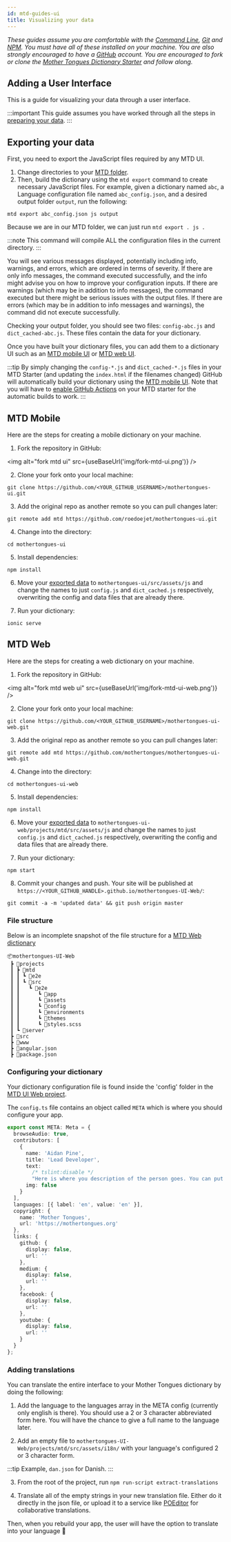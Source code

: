 ```yaml
---
id: mtd-guides-ui
title: Visualizing your data
---
```



*These guides assume you are comfortable with the [Command Line](https://en.wikipedia.org/wiki/Command-line_interface), [Git](https://en.wikipedia.org/wiki/Git) and [NPM](https://en.wikipedia.org/wiki/Npm_(software)). You must have all of these installed on your machine. You are also strongly encouraged to have a [GitHub](https://github.com) account. You are encouraged to fork or clone the [Mother Tongues Dictionary Starter](https://github.com/roedoejet/mtd-starter) and follow along.*

## Adding a User Interface

This is a guide for visualizing your data through a user interface. 

:::important
This guide assumes you have worked through all the steps in [preparing your data](mtd-guides-prepare).
:::

## Exporting your data

First, you need to export the JavaScript files required by any MTD UI.

1.  Change directories to your [MTD folder](mtd-guides-prepare#file-structure).
2.  Then, build the dictionary using the `mtd export` command to create
    necessary JavaScript files. For example, given a dictionary named
    `abc`, a Language configuration file named `abc_config.json`, and a
    desired output folder `output`, run the following:

`mtd export abc_config.json js output`

Because we are in our MTD folder, we can just run `mtd export . js .`

:::note
This command will compile ALL the configuration files in the current directory.
:::

You will see various messages displayed, potentially including info,
warnings, and errors, which are ordered in terms of severity. If there
are only info messages, the command executed successfully, and the info
might advise you on how to improve your configuration inputs. If there
are warnings (which may be in addition to info messages), the command
executed but there might be serious issues with the output files. If
there are errors (which may be in addition to info messages and
warnings), the command did not execute successfully.

Checking your output folder, you should see two files: `config-abc.js`
and `dict_cached-abc.js`. These files contain the data for your
dictionary.

Once you have built your dictionary files, you can add them to a
dictionary UI such as an [MTD
mobile UI](https://github.com/roedoejet/mothertongues-ui) or [MTD
web UI](https://github.com/MotherTongues/mothertongues-ui-web).

:::tip
By simply changing the `config-*.js` and `dict_cached-*.js` files in your MTD Starter (and updating the `index.html` if the filenames changed) GitHub will automatically build your dictionary using the [MTD
mobile UI](https://github.com/roedoejet/mothertongues-ui). Note that you will have to [enable GitHub Actions](https://docs.github.com/en/github/administering-a-repository/disabling-or-limiting-github-actions-for-a-repository#managing-github-actions-permissions-for-your-repository) on your MTD starter for the automatic builds to work.
:::

## MTD Mobile

Here are the steps for creating a mobile dictionary on your machine.

1. Fork the repository in GitHub: 

<img alt="fork mtd ui" src={useBaseUrl('img/fork-mtd-ui.png')} />

2. Clone your fork onto your local machine:

`git clone https://github.com/<YOUR_GITHUB_USERNAME>/mothertongues-ui.git`

3. Add the original repo as another remote so you can pull changes later:

`git remote add mtd https://github.com/roedoejet/mothertongues-ui.git`

4. Change into the directory: 

`cd mothertongues-ui`

5. Install dependencies: 

`npm install`

6. Move your [exported data](#exporting-your-data) to `mothertongues-ui/src/assets/js` and change the names to just `config.js` and `dict_cached.js` respectively, overwriting the config and data files that are already there.

7. Run your dictionary: 

`ionic serve`


## MTD Web

Here are the steps for creating a web dictionary on your machine.

1. Fork the repository in GitHub: 

<img alt="fork mtd web ui" src={useBaseUrl('img/fork-mtd-ui-web.png')} />

2. Clone your fork onto your local machine:

`git clone https://github.com/<YOUR_GITHUB_USERNAME>/mothertongues-ui-web.git`

3. Add the original repo as another remote so you can pull changes later:

`git remote add mtd https://github.com/mothertongues/mothertongues-ui-web.git`

4. Change into the directory: 

`cd mothertongues-ui-web`

5. Install dependencies: 

`npm install`

6. Move your [exported data](#exporting-your-data) to `mothertongues-ui-web/projects/mtd/src/assets/js` and change the names to just `config.js` and `dict_cached.js` respectively, overwriting the config and data files that are already there.

7. Run your dictionary: 

`npm start`

8. Commit your changes and push. Your site will be published at `https://<YOUR_GITHUB_HANDLE>.github.io/mothertongues-UI-Web/`:

`git commit -a -m 'updated data' && git push origin master`

### File structure

Below is an incomplete snapshot of the file structure for a [MTD Web dictionary](https://github.com/MotherTongues/mothertongues-UI-Web)

```
📦mothertongues-UI-Web
 ┣ 📂projects
 ┃ ┣ 📂mtd
 ┃ ┃ ┗ 📂e2e
 ┃ ┃ ┗ 📂src
 ┃ ┃   ┗ 📂e2e
 ┃ ┃      ┗ 📂app
 ┃ ┃      ┗ 📂assets
 ┃ ┃      ┗ 📂config
 ┃ ┃      ┗ 📂environments
 ┃ ┃      ┗ 📂themes
 ┃ ┃      ┗ 📜styles.scss
 ┃ ┗ 📂server
 ┣ 📂src
 ┣ 📂www
 ┣ 📜angular.json
 ┣ 📜package.json
```

### Configuring your dictionary
Your dictionary configuration file is found inside the 'config' folder in the [MTD UI Web project](#file-structure).

The `config.ts` file contains an object called `META` which is where you should configure your app.

```typescript
export const META: Meta = {
  browseAudio: true,
  contributors: [
    {
      name: 'Aidan Pine',
      title: 'Lead Developer',
      text:
        /* tslint:disable */
        "Here is where you description of the person goes. You can put plain text, or <b>even</b> mark it up with <i>html</i>",
      img: false
    }
  ],
  languages: [{ label: 'en', value: 'en' }],
  copyright: {
    name: 'Mother Tongues',
    url: 'https://mothertongues.org'
  },
  links: {
    github: {
      display: false,
      url: ''
    },
    medium: {
      display: false,
      url: ''
    },
    facebook: {
      display: false,
      url: ''
    },
    youtube: {
      display: false,
      url: ''
    }
  }
};
```

### Adding translations

You can translate the entire interface to your Mother Tongues dictionary by doing the following:

1. Add the language to the languages array in the META config (currently only english is there). You should use a 2 or 3 character abbreviated form here. You will have the chance to give a full name to the language later.

2. Add an empty file to `mothertongues-UI-Web/projects/mtd/src/assets/i18n/` with your language's configured 2 or 3 character form. 

:::tip
Example, `dan.json` for Danish.
:::

3. From the root of the project, run `npm run-script extract-translations`

4. Translate all of the empty strings in your new translation file. Either do it directly in the json file, or upload it to a service like [POEditor](https://poeditor.com/) for collaborative translations.

Then, when you rebuild your app, the user will have the option to translate into your language 🎉